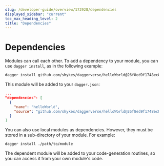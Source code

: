 ```yaml
---
slug: /developer-guide/overview/172928/dependencies
displayed_sidebar: "current"
toc_max_heading_level: 2
title: "Dependencies"
---
```



# Dependencies


Modules can call each other. To add a dependency to your module, you can use `dagger install`, as in the following example:

```sh
dagger install github.com/shykes/daggerverse/helloWorld@26f8ed9f1748ec8c9345281add850fd392441990
```

This module will be added to your `dagger.json`:

```json
...
"dependencies": [
  {
    "name": "helloWorld",
    "source": "github.com/shykes/daggerverse/helloWorld@26f8ed9f1748ec8c9345281add850fd392441990"
  }
]
```

You can also use local modules as dependencies. However, they must be stored in a sub-directory of your module. For example:

```sh
dagger install ./path/to/module
```

The dependent module will be added to your code-generation routines, so you can access it from your own module's code.
